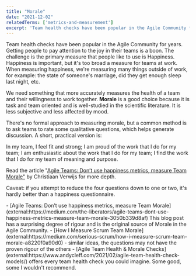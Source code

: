 ```yaml
---
title: "Morale"
date: "2021-12-02"
relatedTerms: ['metrics-and-measurement']
excerpt: 'Team health checks have been popular in the Agile Community for years. Getting people to'
---
```


Team health checks have been popular in the Agile Community for years. Getting people to pay attention to the joy in their teams is a boon. The challenge is the primary measure that people like to use is Happiness. Happiness is important, but it's too broad a measure for teams at work. When measuring happiness, we're measuring many things outside of work, for example: the state of someone's marriage, did they get enough sleep last night, etc.

We need something that more accurately measures the health of a team and their willingness to work together. **Morale** is a good choice because it is task and team oriented and is well-studied in the scientific literature. It is less subjective and less affected by mood.

There's no formal approach to measuring morale, but a common method is to ask teams to rate some qualitative questions, which helps generate discussion. A short, practical version is:

In my team, I feel fit and strong; I am proud of the work that I do for my team; I am enthusiastic about the work that I do for my team; I find the work that I do for my team of meaning and purpose.

Read the article "[Agile Teams: Don’t use happiness metrics, measure Team Morale"](external:https://medium.com/the-liberators/agile-teams-dont-use-happiness-metrics-measure-team-morale-3050b339d8af) by Christiaan Verwijs for more depth.

Caveat: if you attempt to reduce the four questions down to one or two, it's hardly better than a happiness questionnaire.

<HighlightBox heading="Resource Links" variant="resourceLinks">
- [Agile Teams: Don’t use happiness metrics, measure Team Morale](external:https://medium.com/the-liberators/agile-teams-dont-use-happiness-metrics-measure-team-morale-3050b339d8af) This blog post has a surprising degree of rigour and is the original source of Morale in the Agile Community.
- [How I Measure Scrum Team Morale](external:https://medium.com/serious-scrum/how-i-measure-scrum-team-morale-a8220f0a90d0) - similar ideas, the questions may not have the proven rigour of the others
- [Agile Team Health & Morale Checks](external:https://www.andycleff.com/2021/02/agile-team-health-check-models/) offers every team health check you could imagine. Some good, some I wouldn't recommend.
</HighlightBox>
